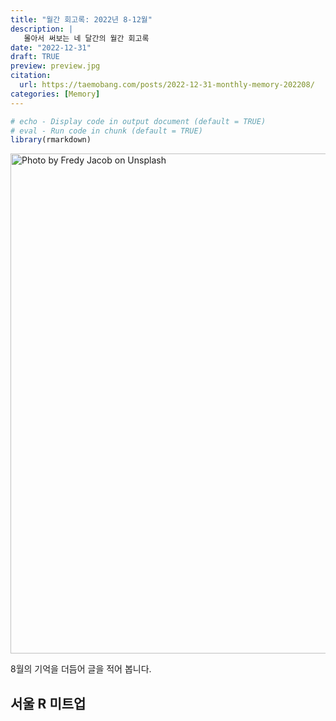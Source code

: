 ```yaml
---
title: "월간 회고록: 2022년 8-12월"
description: |
   몰아서 써보는 네 달간의 월간 회고록
date: "2022-12-31"
draft: TRUE
preview: preview.jpg
citation:
  url: https://taemobang.com/posts/2022-12-31-monthly-memory-202208/
categories: [Memory]
---
```


```r
# echo - Display code in output document (default = TRUE)
# eval - Run code in chunk (default = TRUE)
library(rmarkdown)
```

[![Photo by Fredy Jacob on Unsplash](preview.jpg){width="800"}](https://unsplash.com/photos/t0SlmanfFcg?utm_source=unsplash&utm_medium=referral&utm_content=creditShareLink)

8월의 기억을 더듬어 글을 적어 봅니다.

## 서울 R 미트업
